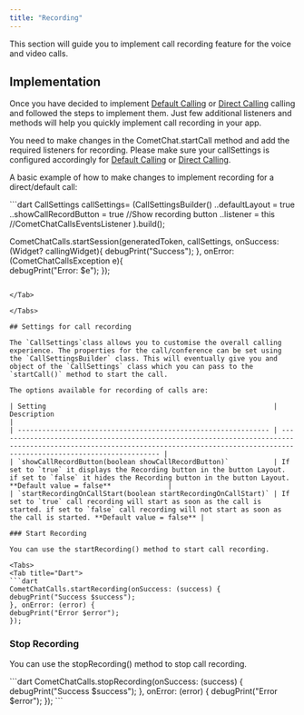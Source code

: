 ```yaml
---
title: "Recording"
---
```




This section will guide you to implement call recording feature for the voice and video calls.

## Implementation

Once you have decided to implement [Default Calling](/sdk/flutter/default-call) or [Direct Calling](/sdk/flutter/direct-call) calling and followed the steps to implement them. Just few additional listeners and methods will help you quickly implement call recording in your app.

You need to make changes in the CometChat.startCall method and add the required listeners for recording. Please make sure your callSettings is configured accordingly for [Default Calling](/sdk/flutter/default-call) or [Direct Calling](/sdk/flutter/direct-call).

A basic example of how to make changes to implement recording for a direct/default call:

<Tabs>
<Tab title="Dart">
```dart
CallSettings callSettings= (CallSettingsBuilder()
..defaultLayout = true
..showCallRecordButton = true //Show recording button
..listener = this //CometChatCallsEventsListener
).build();

CometChatCalls.startSession(generatedToken, callSettings, onSuccess: (Widget? callingWidget){
debugPrint("Success");
}, onError: (CometChatCallsException e){	  
debugPrint("Error: $e");
});
```

</Tab>

</Tabs>

## Settings for call recording

The `CallSettings`class allows you to customise the overall calling experience. The properties for the call/conference can be set using the `CallSettingsBuilder` class. This will eventually give you and object of the `CallSettings` class which you can pass to the `startCall()` method to start the call.

The options available for recording of calls are:

| Setting                                                        | Description                                                                                                                                                                          |
| -------------------------------------------------------------- | ------------------------------------------------------------------------------------------------------------------------------------------------------------------------------------ |
| `showCallRecordButton(boolean showCallRecordButton)`           | If set to `true` it displays the Recording button in the button Layout. if set to `false` it hides the Recording button in the button Layout. **Default value = false**              |
| `startRecordingOnCallStart(boolean startRecordingOnCallStart)` | If set to `true` call recording will start as soon as the call is started. if set to `false` call recording will not start as soon as the call is started. **Default value = false** |

### Start Recording

You can use the startRecording() method to start call recording.

<Tabs>
<Tab title="Dart">
```dart
CometChatCalls.startRecording(onSuccess: (success) {
debugPrint("Success $success");
}, onError: (error) {
debugPrint("Error $error");
});
```

</Tab>

</Tabs>

### Stop Recording

You can use the stopRecording() method to stop call recording.

<Tabs>
<Tab title="Dart">
```dart
CometChatCalls.stopRecording(onSuccess: (success) {
debugPrint("Success $success");
}, onError: (error) {
debugPrint("Error $error");
});
```

</Tab>

</Tabs>
